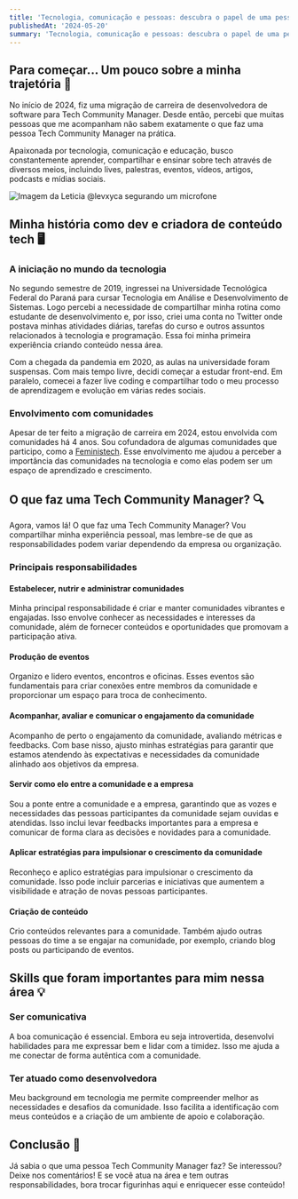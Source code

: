 ```yaml
---
title: 'Tecnologia, comunicação e pessoas: descubra o papel de uma pessoa Tech Community Manager.'
publishedAt: '2024-05-20'
summary: 'Tecnologia, comunicação e pessoas: descubra o papel de uma pessoa Tech Community Manager.'
---
```


## Para começar... Um pouco sobre a minha trajetória 💭

No início de 2024, fiz uma migração de carreira de desenvolvedora de software para Tech Community Manager. Desde então, percebi que muitas pessoas que me acompanham não sabem exatamente o que faz uma pessoa Tech Community Manager na prática.

Apaixonada por tecnologia, comunicação e educação, busco constantemente aprender, compartilhar e ensinar sobre tech através de diversos meios, incluindo lives, palestras, eventos, vídeos, artigos, podcasts e mídias sociais.

![Imagem da Leticia @levxyca segurando um microfone](https://dev-to-uploads.s3.amazonaws.com/uploads/articles/ddtvnc9a3oz3hjqa1nli.jpg)

## Minha história como dev e criadora de conteúdo tech 🖥️

### A iniciação no mundo da tecnologia

No segundo semestre de 2019, ingressei na Universidade Tecnológica Federal do Paraná para cursar Tecnologia em Análise e Desenvolvimento de Sistemas. Logo percebi a necessidade de compartilhar minha rotina como estudante de desenvolvimento e, por isso, criei uma conta no Twitter onde postava minhas atividades diárias, tarefas do curso e outros assuntos relacionados à tecnologia e programação. Essa foi minha primeira experiência criando conteúdo nessa área.

Com a chegada da pandemia em 2020, as aulas na universidade foram suspensas. Com mais tempo livre, decidi começar a estudar front-end. Em paralelo, comecei a fazer live coding e compartilhar todo o meu processo de aprendizagem e evolução em várias redes sociais.

### Envolvimento com comunidades

Apesar de ter feito a migração de carreira em 2024, estou envolvida com comunidades há 4 anos. Sou cofundadora de algumas comunidades que participo, como a [Feministech](https://feministech.com.br/). Esse envolvimento me ajudou a perceber a importância das comunidades na tecnologia e como elas podem ser um espaço de aprendizado e crescimento.

## O que faz uma Tech Community Manager? 🔍

Agora, vamos lá! O que faz uma Tech Community Manager? Vou compartilhar minha experiência pessoal, mas lembre-se de que as responsabilidades podem variar dependendo da empresa ou organização.

### Principais responsabilidades

#### Estabelecer, nutrir e administrar comunidades

Minha principal responsabilidade é criar e manter comunidades vibrantes e engajadas. Isso envolve conhecer as necessidades e interesses da comunidade, além de fornecer conteúdos e oportunidades que promovam a participação ativa.

#### Produção de eventos

Organizo e lidero eventos, encontros e oficinas. Esses eventos são fundamentais para criar conexões entre membros da comunidade e proporcionar um espaço para troca de conhecimento.

#### Acompanhar, avaliar e comunicar o engajamento da comunidade

Acompanho de perto o engajamento da comunidade, avaliando métricas e feedbacks. Com base nisso, ajusto minhas estratégias para garantir que estamos atendendo às expectativas e necessidades da comunidade alinhado aos objetivos da empresa.

#### Servir como elo entre a comunidade e a empresa

Sou a ponte entre a comunidade e a empresa, garantindo que as vozes e necessidades das pessoas participantes da comunidade sejam ouvidas e atendidas. Isso inclui levar feedbacks importantes para a empresa e comunicar de forma clara as decisões e novidades para a comunidade.

#### Aplicar estratégias para impulsionar o crescimento da comunidade

Reconheço e aplico estratégias para impulsionar o crescimento da comunidade. Isso pode incluir parcerias e iniciativas que aumentem a visibilidade e atração de novas pessoas participantes.

#### Criação de conteúdo

Crio conteúdos relevantes para a comunidade. Também ajudo outras pessoas do time a se engajar na comunidade, por exemplo, criando blog posts ou participando de eventos.

## Skills que foram importantes para mim nessa área 💡

### Ser comunicativa

A boa comunicação é essencial. Embora eu seja introvertida, desenvolvi habilidades para me expressar bem e lidar com a timidez. Isso me ajuda a me conectar de forma autêntica com a comunidade.

### Ter atuado como desenvolvedora

Meu background em tecnologia me permite compreender melhor as necessidades e desafios da comunidade. Isso facilita a identificação com meus conteúdos e a criação de um ambiente de apoio e colaboração.

## Conclusão 🤝

Já sabia o que uma pessoa Tech Community Manager faz? Se interessou? Deixe nos comentários! E se você atua na área e tem outras responsabilidades, bora trocar figurinhas aqui e enriquecer esse conteúdo!